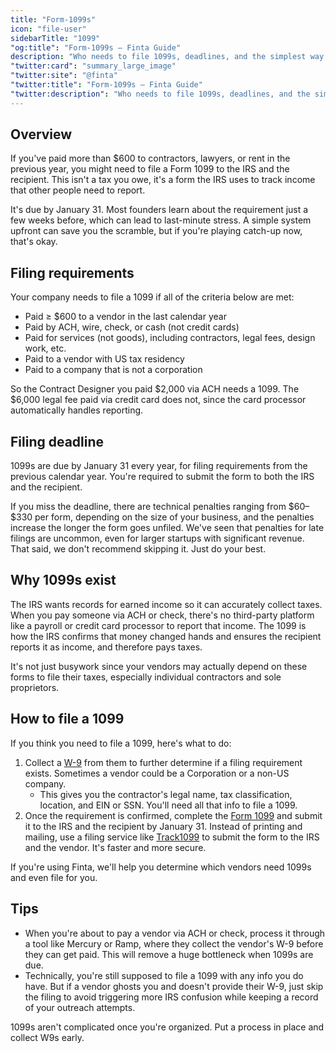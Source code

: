 ```yaml
---
title: "Form-1099s"
icon: "file-user"
sidebarTitle: "1099"
"og:title": "Form-1099s — Finta Guide"
description: "Who needs to file 1099s, deadlines, and the simplest way to file correctly."
"twitter:card": "summary_large_image"
"twitter:site": "@finta"
"twitter:title": "Form-1099s — Finta Guide"
"twitter:description": "Who needs to file 1099s, deadlines, and the simplest way to file correctly."
---
```



## Overview

If you've paid more than $600 to contractors, lawyers, or rent in the previous year, you might need to file a Form 1099 to the IRS and the recipient. This isn't a tax you owe, it's a form the IRS uses to track income that other people need to report.

It's due by January 31. Most founders learn about the requirement just a few weeks before, which can lead to last-minute stress. A simple system upfront can save you the scramble, but if you're playing catch-up now, that's okay. 

## Filing requirements

Your company needs to file a 1099 if all of the criteria below are met:

- Paid ≥ $600 to a vendor in the last calendar year
- Paid by ACH, wire, check, or cash (not credit cards)
- Paid for services (not goods), including contractors, legal fees, design work, etc.
- Paid to a vendor with US tax residency
- Paid to a company that is not a corporation

So the Contract Designer you paid \$2,000 via ACH needs a 1099. The $6,000 legal fee paid via credit card does not, since the card processor automatically handles reporting.

## Filing deadline

<Tip>
1099s are due by January 31 every year, for filing requirements from the previous calendar year. You're required to submit the form to both the IRS and the recipient.
</Tip>

If you miss the deadline, there are technical penalties ranging from \$60–\$330 per form, depending on the size of your business, and the penalties increase the longer the form goes unfiled. We've seen that penalties for late filings are uncommon, even for larger startups with significant revenue. That said, we don't recommend skipping it. Just do your best.

## Why 1099s exist

The IRS wants records for earned income so it can accurately collect taxes. When you pay someone via ACH or check, there's no third-party platform like a payroll or credit card processor to report that income. The 1099 is how the IRS confirms that money changed hands and ensures the recipient reports it as income, and therefore pays taxes.

It's not just busywork since your vendors may actually depend on these forms to file their taxes, especially individual contractors and sole proprietors.

## How to file a 1099

If you think you need to file a 1099, here's what to do:

1. Collect a [W-9](https://www.irs.gov/pub/irs-pdf/fw9.pdf) from them to further determine if a filing requirement exists. Sometimes a vendor could be a Corporation or a non-US company.
    - This gives you the contractor's legal name, tax classification, location, and EIN or SSN. You'll need all that info to file a 1099.
2. Once the requirement is confirmed, complete the [Form 1099](https://www.irs.gov/pub/irs-pdf/f1099msc.pdf) and submit it to the IRS and the recipient by January 31. Instead of printing and mailing, use a filing service like [Track1099](https://www.track1099.com/) to submit the form to the IRS and the vendor. It's faster and more secure.

If you're using Finta, we'll help you determine which vendors need 1099s and even file for you.

## Tips

- When you're about to pay a vendor via ACH or check, process it through a tool like Mercury or Ramp, where they collect the vendor's W-9 before they can get paid. This will remove a huge bottleneck when 1099s are due.
- Technically, you're still supposed to file a 1099 with any info you do have. But if a vendor ghosts you and doesn't provide their W-9, just skip the filing to avoid triggering more IRS confusion while keeping a record of your outreach attempts.

1099s aren't complicated once you're organized. Put a process in place and collect W9s early.